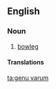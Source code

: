 ==English==

===Noun===
{{wikipedia}}
{{en-noun|head=[[genu]] [[varum]]}}

# {{context|medical}} [[bowleg]]

====Translations====
{{trans-see|bowleg}}

[[ta:genu varum]]